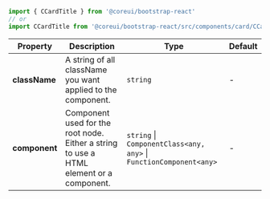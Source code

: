 
```jsx
import { CCardTitle } from '@coreui/bootstrap-react'
// or
import CCardTitle from '@coreui/bootstrap-react/src/components/card/CCardTitle'
```

| Property | Description | Type | Default |
| --- | --- | --- | --- |
| **className** | A string of all className you want applied to the component. | `string` | - |
| **component** | Component used for the root node. Either a string to use a HTML element or a component. | `string` \| `ComponentClass<any, any>` \| `FunctionComponent<any>` | - |
